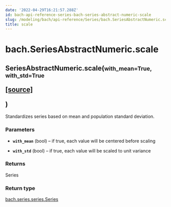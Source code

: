 ```yaml
---
date: '2022-04-29T16:21:57.288Z'
id: bach-api-reference-series-bach-series-abstract-numeric-scale
slug: /modeling/bach/api-reference/Series/bach.SeriesAbstractNumeric.scale/
title: scale
---
```


# bach.SeriesAbstractNumeric.scale

<div class="method">
<h2 class="signature-class"><span class="additional-name">SeriesAbstractNumeric.</span><span class="name">scale(</span><small class="parameter-list"><span class="parameter" id="with_mean">with_mean=True</span>, <span class="parameter" id="with_std">with_std=True</span></small>
<span class="view-code-link">

[[source]](https://github.com/objectiv/objectiv-analytics/blob/main/bach/bach/series/series_numeric.py)

</span>
)</h2>


<div class="content">

Standardizes series based on mean and population standard deviation.


### Parameters

* **`with_mean`** (bool) – if true, each value will be centered before scaling

* **`with_std`** (bool) – if true, each value will be scaled to unit variance



### Returns

Series



### Return type

[bach.series.series.Series](/docs/modeling/bach/api-reference/Series/bach.Series/#bach.Series)



</div>

</div>
